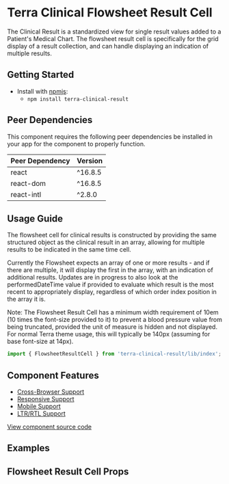 



<Badge />

# Terra Clinical Flowsheet Result Cell

The Clinical Result is a standardized view for single result values added to a Patient's Medical Chart. The flowsheet result cell is specifically for the grid display of a result collection, and can handle displaying an indication of multiple results.

## Getting Started

- Install with [npmjs](https://www.npmjs.com):
  - `npm install terra-clinical-result`

<!-- AUTO-GENERATED-CONTENT:START Peer Dependencies -->
## Peer Dependencies

This component requires the following peer dependencies be installed in your app for the component to properly function.

| Peer Dependency | Version |
|-|-|
| react | ^16.8.5 |
| react-dom | ^16.8.5 |
| react-intl | ^2.8.0 |

<!-- AUTO-GENERATED-CONTENT:END -->

## Usage Guide

The flowsheet cell for clinical results is constructed by providing the same structured object as the clinical result in an array, allowing for multiple results to be indicated in the same time cell.

Currently the Flowsheet expects an array of one or more results - and if there are multiple, it will display the first in the array, with an indication of additional results. Updates are in progress to also look at the performedDateTime value if provided to evaluate which result is the most recent to appropriately display, regardless of which order index position in the array it is.

Note: The Flowsheet Result Cell has a minimum width requirement of 10em (10 times the font-size provided to it) to prevent a blood pressure value from being truncated, provided the unit of measure is hidden and not displayed. For normal Terra theme usage, this will typically be 140px (assuming for base font-size at 14px).

```jsx
import { FlowsheetResultCell } from 'terra-clinical-result/lib/index';
```

## Component Features

* [Cross-Browser Support](https://engineering.cerner.com/terra-ui/contributing/terra-ui/component-standards#cross-browser-support)
* [Responsive Support](https://engineering.cerner.com/terra-ui/contributing/terra-ui/component-standards#responsive-support)
* [Mobile Support](https://engineering.cerner.com/terra-ui/contributing/terra-ui/component-standards#mobile-support)
* [LTR/RTL Support](https://engineering.cerner.com/terra-ui/contributing/terra-ui/component-standards#ltr--rtl-support)

[View component source code](https://github.com/cerner/terra-clinical/tree/master/packages/terra-clinical-result)

## Examples
<DefaultCell title="Flowsheet Result Cell" />
<MultipleResultsCell title="Flowsheet Result Cell with Multiple Results" />
<BloodPressureCell title="Flowsheet Result Cell with Blood Pressure Result" />
<MultipleBloodPressuresCell title="Flowsheet Result Cell with Multiple Blood Pressure Results" />
<UnverifiedResultsCell title="Flowsheet Result Cell with Unverified Results" />
<PaddingStyleCell title="Flowsheet Result Cell Padding Styles" />
<KnownAndPartialNoData
  title="Flowsheet Result Cell for 'Known No Result' and Blood Pressure partial 'No Result'"
  description="Use the 'hasResultNoData' prop to show the 'No Data' display for the Flowsheet Result Cell. For Blood Pressure, Use either the 'resultNoData' property name or ' result: { value: null, }' to show the 'No Data' display for either the Systolic or Diastolic result:"
/>
<KnownErrorAndPartialError
  title="Displays for a full 'Known Error' and for partial missing results"
  description="Use the 'hasResultError' prop to show the 'Error' display for the full Flowsheet Result Cell. Or if there is a missing part results (e.g. Systolic or Diastolic), that portion will show the error display:"
/>
<NumericOverflow
  title="Flowsheet Result Cell with a numeric result that overflows the container"
  description="When displaying a result with an overflowed numeric value, instead of truncating the value, shows 'View Results' message."
/>
<StatusEnteredInError
  title="Uncharted Result as 'Entered In Error'"
  description="Display for when the result status has been set to 'entered-in-error'"
/>

## Flowsheet Result Cell Props
<FlowsheetResultCellProps />
